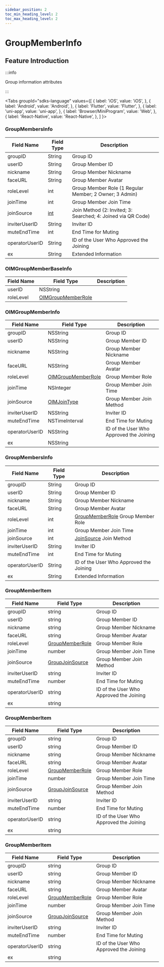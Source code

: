 ```yaml
---
sidebar_position: 2
toc_min_heading_level: 2
toc_max_heading_level: 2
---
```


# GroupMemberInfo

## Feature Introduction

:::info

Group information attributes

:::

<Tabs
groupId="sdks-language"
values={[
{ label: 'iOS', value: 'iOS', },
{ label: 'Android', value: 'Android', },
{ label: 'Flutter', value: 'Flutter', },
{ label: 'uni-app', value: 'uni-app', },
{ label: 'Browser/MiniProgram', value: 'Web', },
{ label: 'React-Native', value: 'React-Native', },
]
}>

<TabItem value="Flutter">

### GroupMembersInfo

| Field Name       | Field Type                      | Description                                                  |
| ---------------- | ------------------------------- | ------------------------------------------------------------- |
| groupID          | String                          | Group ID                                                     |
| userID           | String                          | Group Member ID                                              |
| nickname         | String                          | Group Member Nickname                                        |
| faceURL          | String                          | Group Member Avatar                                          |
| roleLevel        | int                             | Group Member Role (1 Regular Member; 2 Owner; 3 Admin)      |
| joinTime         | int                             | Group Member Join Time                                       |
| joinSource       | [int](/enum/joinSource.mdx)    | Join Method (2: Invited; 3: Searched; 4: Joined via QR Code) |
| inviterUserID    | String                          | Inviter ID                                                   |
| muteEndTime      | int                             | End Time for Muting                                          |
| operatorUserID   | String                          | ID of the User Who Approved the Joining                      |
| ex               | String                          | Extended Information                                         |

</TabItem>

<TabItem value="iOS">

### OIMGroupMemberBaseInfo

| Field Name   | Field Type                                   | Description |
| ------------ | -------------------------------------------- | ----------- |
| userID       | NSString                                     |             |
| roleLevel    | [OIMGroupMemberRole](/enum/roleLevel.mdx)    |             |

### OIMGroupMemberInfo

| Field Name       | Field Type                                   | Description                           |
| ---------------- | -------------------------------------------- | ------------------------------------- |
| groupID          | NSString                                     | Group ID                              |
| userID           | NSString                                     | Group Member ID                       |
| nickname         | NSString                                     | Group Member Nickname                 |
| faceURL          | NSString                                     | Group Member Avatar                   |
| roleLevel        | [OIMGroupMemberRole](/enum/roleLevel.mdx)    | Group Member Role                     |
| joinTime         | NSInteger                                    | Group Member Join Time                |
| joinSource       | [OIMJoinType](/enum/joinSource.mdx)          | Group Member Join Method              |
| inviterUserID    | NSString                                     | Inviter ID                            |
| muteEndTime      | NSTimeInterval                               | End Time for Muting                  |
| operatorUserID   | NSString                                     | ID of the User Who Approved the Joining |
| ex               | NSString                                     |                                       |

</TabItem>

<TabItem value="Android">

### GroupMembersInfo

| Field Name       | Field Type                  | Description                                                        |
| ---------------- | --------------------------- | ------------------------------------------------------------------ |
| groupID          | String                      | Group ID                                                           |
| userID           | String                      | Group Member ID                                                    |
| nickname         | String                      | Group Member Nickname                                              |
| faceURL          | String                      | Group Member Avatar                                                |
| roleLevel        | int                         | [GroupMemberRole](/enum/roleLevel.mdx) Group Member Role           |
| joinTime         | int                         | Group Member Join Time                                             |
| joinSource       | int                         | [JoinSource](/enum/joinSource.mdx) Join Method                     |
| inviterUserID    | String                      | Inviter ID                                                         |
| muteEndTime      | int                         | End Time for Muting                                                |
| operatorUserID   | String                      | ID of the User Who Approved the Joining                            |
| ex               | String                      | Extended Information                                               |

</TabItem>

<TabItem value="Web">

### GroupMemberItem

| Field Name       | Field Type                                  | Description                           |
| ---------------- | ------------------------------------------- | ------------------------------------- |
| groupID          | string                                      | Group ID                              |
| userID           | string                                      | Group Member ID                       |
| nickname         | string                                      | Group Member Nickname                 |
| faceURL          | string                                      | Group Member Avatar                   |
| roleLevel        | [GroupMemberRole](/enum/roleLevel.mdx)     | Group Member Role                     |
| joinTime         | number                                      | Group Member Join Time                |
| joinSource       | [GroupJoinSource](/enum/joinSource.mdx)    | Group Member Join Method              |
| inviterUserID    | string                                      | Inviter ID                            |
| muteEndTime      | number                                      | End Time for Muting                  |
| operatorUserID   | string                                      | ID of the User Who Approved the Joining |
| ex               | string                                      |                                       |

</TabItem>

<TabItem value="uni-app">

### GroupMemberItem

| Field Name       | Field Type                                  | Description                           |
| ---------------- | ------------------------------------------- | ------------------------------------- |
| groupID          | string                                      | Group ID                              |
| userID           | string                                      | Group Member ID                       |
| nickname         | string                                      | Group Member Nickname                 |
| faceURL          | string                                      | Group Member Avatar                   |
| roleLevel        | [GroupMemberRole](/enum/roleLevel.mdx)     | Group Member Role                     |
| joinTime         | number                                      | Group Member Join Time                |
| joinSource       | [GroupJoinSource](/enum/joinSource.mdx)    | Group Member Join Method              |
| inviterUserID    | string                                      | Inviter ID                            |
| muteEndTime      | number                                      | End Time for Muting                  |
| operatorUserID   | string                                      | ID of the User Who Approved the Joining |
| ex               | string                                      |                                       |

</TabItem>

<TabItem value="React-Native">

### GroupMemberItem

| Field Name       | Field Type                                  | Description                           |
| ---------------- | ------------------------------------------- | ------------------------------------- |
| groupID          | string                                      | Group ID                              |
| userID           | string                                      | Group Member ID                       |
| nickname         | string                                      | Group Member Nickname                 |
| faceURL          | string                                      | Group Member Avatar                   |
| roleLevel        | [GroupMemberRole](/enum/roleLevel.mdx)     | Group Member Role                     |
| joinTime         | number                                      | Group Member Join Time                |
| joinSource       | [GroupJoinSource](/enum/joinSource.mdx)    | Group Member Join Method              |
| inviterUserID    | string                                      | Inviter ID                            |
| muteEndTime      | number                                      | End Time for Muting                  |
| operatorUserID   | string                                      | ID of the User Who Approved the Joining |
| ex               | string                                      |                                       |

</TabItem>

</Tabs>